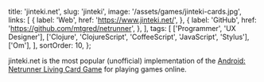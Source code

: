   title: 'jinteki.net',
  slug: 'jinteki',
  image: '/assets/games/jinteki-cards.jpg',
  links: [
    {
      label: 'Web',
      href: 'https://www.jinteki.net/',
    },
    {
      label: 'GitHub',
      href: 'https://github.com/mtgred/netrunner',
    },
  ],
  tags: [
    ['Programmer', 'UX Designer'],
    ['Clojure', 'ClojureScript', 'CoffeeScript', 'JavaScript', 'Stylus'],
    ['Om'],
  ],
  sortOrder: 10,
};

jinteki.net is the most popular (unofficial) implementation of the
[Android: Netrunner Living Card Game](https://www.fantasyflightgames.com/en/products/android-netrunner-the-card-game/)
for playing games online.
